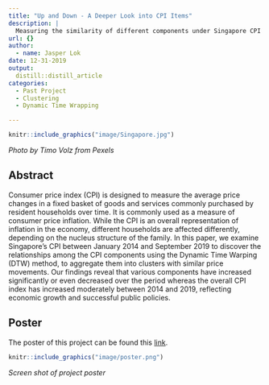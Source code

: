 ```yaml
---
title: "Up and Down - A Deeper Look into CPI Items"
description: |
  Measuring the similarity of different components under Singapore CPI
url: {}
author:
  - name: Jasper Lok
date: 12-31-2019
output:
  distill::distill_article
categories:
  - Past Project
  - Clustering
  - Dynamic Time Wrapping

---
```



```r
knitr::include_graphics("image/Singapore.jpg")

```

*Photo by Timo Volz from Pexels*


## Abstract

Consumer price index (CPI) is designed to measure the average price changes in a fixed basket of goods and services commonly purchased by resident households over time. It is commonly used as a measure of consumer price inflation. While the CPI is an overall representation of inflation in the economy, different households are affected differently, depending on the nucleus structure of the family. In this paper, we examine Singapore's CPI between January 2014 and September 2019 to discover the relationships among the CPI components using the Dynamic Time Warping (DTW) method, to aggregate them into clusters with similar price movements. Our findings reveal that various components have increased significantly or even decreased over the period whereas the overall CPI index has increased moderately between 2014 and 2019, reflecting economic growth and successful public policies.


## Poster

The poster of this project can be found this [link](poster\Poster.JPG).


```r
knitr::include_graphics("image/poster.png")

```

*Screen shot of project poster*

